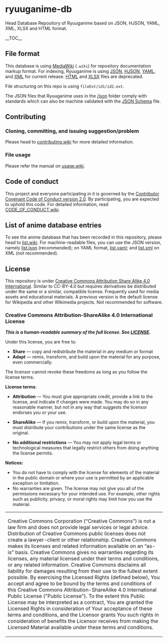 = ryuuganime-db =
Head Database Repository of Ryuuganime based on JSON, HJSON, YAML, XML, XLSX and HTML format.

__TOC__

== File format ==
This database is using [https://en.wikipedia.org/wiki/MediaWiki MediaWiki] (<code>.wiki</code>) for repository documentation markup format. For indexing, Ryuuganime is using [[/json|JSON]], [[hjson|HJSON]], [[yaml|YAML]], and [[xml|XML]] for current release. [[html|HTML]] and [[xlsx|XLSX]] files are deprecated. 

File structuring on this repo is using <code>fileExt/id1/id2.ext</code>.

The JSON files that Ryuuganime uses in the [[/json]] folder comply with standards which can also be machine validated with the [[/schemas/entry.json|JSON Schema]] file.


== Contributing ==
=== Cloning, committing, and issuing suggestion/problem ===
Please head to [[contributing.wiki]] for more detailed information.

=== File usage ===
Please refer the manual on [[usage.wiki]].

== Code of conduct ==
This project and everyone participating in it is governed by the [[CODE_OF_CONDUCT.wiki|Contributor Covenant Code of Conduct version 2.0]]. By participating, you are expected to uphold this code. For detailed information, read [[CODE_OF_CONDUCT.wiki]].

== List of anime database entries ==
<!--Google translated, oof-->To see the anime database that has been recorded in this repository, please head to [[list.wiki]].
For machine-readable files, you can use the JSON version, namely [[list.json]] (recommended); on YAML format, [[list.yaml]]; and [[list.xml]] on XML (not recommended).

== License ==

This repository is under [[LICENSE|Creative Commons Attribution Share Alike 4.0 International]]. Similar to CC-BY-4.0 but requires derivatives be distributed under the same or a similar, compatible license. Frequently used for media assets and educational materials. A previous version is the default license for Wikipedia and other Wikimedia projects. Not recommended for software.

=== Creative Commons Attribution-ShareAlike 4.0 International License ===
'''''This is a human-readable summary of the full license. See [[LICENSE]].'''''

Under this license, you are free to:

*'''Share''' — copy and redistribute the material in any medium or format
*'''Adapt''' — remix, transform, and build upon the material for any purpose, even commercially.

The licensor cannot revoke these freedoms as long as you follow the license terms.

'''License terms''':

*'''Attribution''' — You must give appropriate credit, provide a link to the license, and indicate if changes were made. You may do so in any reasonable manner, but not in any way that suggests the licensor endorses you or your use.

*'''ShareAlike''' — If you remix, transform, or build upon the material, you must distribute your contributions under the same license as the original.

*'''No additional restrictions''' — You may not apply legal terms or technological measures that legally restrict others from doing anything the license permits.

'''Notices:''' 
*You do not have to comply with the license for elements of the material in the public domain or where your use is permitted by an applicable exception or limitation.
*No warranties are given. The license may not give you all of the permissions necessary for your intended use. For example, other rights such as publicity, privacy, or moral rights may limit how you use the material.

{| class="wikitable"
|-
| Creative Commons Corporation (“Creative Commons”) is not a law firm and does not provide legal services or legal advice. Distribution of Creative Commons public licenses does not create a lawyer-client or other relationship. Creative Commons makes its licenses and related information available on an “as-is” basis. Creative Commons gives no warranties regarding its licenses, any material licensed under their terms and conditions, or any related information. Creative Commons disclaims all liability for damages resulting from their use to the fullest extent possible. By exercising the Licensed Rights (defined below), You accept and agree to be bound by the terms and conditions of this Creative Commons Attribution-ShareAlike 4.0 International Public License ("Public License"). To the extent this Public License may be interpreted as a contract, You are granted the Licensed Rights in consideration of Your acceptance of these terms and conditions, and the Licensor grants You such rights in consideration of benefits the Licensor receives from making the Licensed Material available under these terms and conditions.
|}
